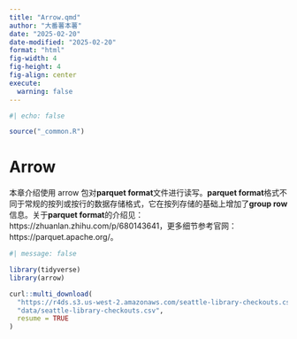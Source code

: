 ```yaml
---
title: "Arrow.qmd"
author: "大番薯本薯"
date: "2025-02-20"
date-modified: "2025-02-20"
format: "html"
fig-width: 4
fig-height: 4
fig-align: center
execute:
  warning: false
---
```


```r
#| echo: false

source("_common.R")
```

# Arrow

本章介绍使用 arrow 包对**parquet format**文件进行读写。**parquet format**格式不同于常规的按列或按行的数据存储格式，它在按列存储的基础上增加了**group row**信息。关于**parquet format**的介绍见：https://zhuanlan.zhihu.com/p/680143641，更多细节参考官网：https://parquet.apache.org/。


```r
#| message: false

library(tidyverse)
library(arrow)
```

```r
curl::multi_download(
  "https://r4ds.s3.us-west-2.amazonaws.com/seattle-library-checkouts.csv",
  "data/seattle-library-checkouts.csv",
  resume = TRUE
)
```